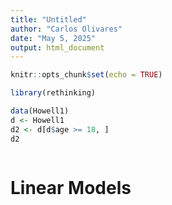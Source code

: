 ```yaml
---
title: "Untitled"
author: "Carlos Olivares"
date: "May 5, 2025"
output: html_document
---
```


```r
knitr::opts_chunk$set(echo = TRUE)
```





```r
library(rethinking)
```

```r
data(Howell1)
d <- Howell1
d2 <- d[d$age >= 18, ]
d2
```

```r


```




# Linear Models

```r

```


